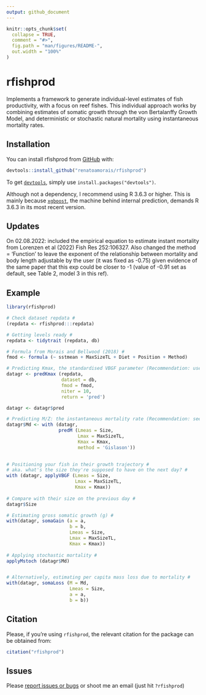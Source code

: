 ```yaml
---
output: github_document
---
```


<!-- README.md is generated from README.Rmd. Please edit that file -->

```r
knitr::opts_chunk$set(
  collapse = TRUE,
  comment = "#>",
  fig.path = "man/figures/README-",
  out.width = "100%"
)
```
# rfishprod

<!-- badges: start -->
<!-- badges: end -->

Implements a framework to generate individual-level estimates
    of fish productivity, with a focus on reef fishes. This individual
    approach works by combining estimates of somatic growth through the
    von Bertalanffy Growth Model, and deterministic or stochastic natural
    mortality using instantaneous mortality rates.

## Installation

You can install rfishprod from [GitHub](https://github.com/renatoamorais/rfishprod) with:

``` r
devtools::install_github("renatoamorais/rfishprod")
```

To get [`devtools`](https://cran.r-project.org/web/packages/devtools/index.html), simply use `install.packages("devtools")`.

Although not a dependency, I recommend using R 3.6.3 or higher. This is mainly because [`xgboost`]( https://CRAN.R-project.org/package=xgboost), the machine behind internal prediction, demands R 3.6.3 in its most recent version.

## Updates

On 02.08.2022: included the empirical equation to estimate instant mortality from Lorenzen et al (2022) Fish Res 252:106327. Also changed the method = 'Function' to leave the exponent of the relationship between mortality and body length adjustable by the user (it was fixed as -0.75) given evidence of the same paper that this exp could be closer to -1 (value of -0.91 set as default, see Table 2, model 3 in this ref).


## Example


```r
library(rfishprod)

# Check dataset repdata #
(repdata <- rfishprod:::repdata)

# Getting levels ready #
repdata <- tidytrait (repdata, db)

# Formula from Morais and Bellwood (2018) #
fmod <- formula (~ sstmean + MaxSizeTL + Diet + Position + Method)

# Predicting Kmax, the standardised VBGF parameter (Recommendation: use 100s to 1000s iterations) #
datagr <- predKmax (repdata, 
                    dataset = db,
                    fmod = fmod,
                    niter = 10,
                    return = 'pred')

datagr <- datagr$pred

# Predicting M/Z: the instantaneous mortality rate (Recommendation: see help file for) #
datagr$Md <- with (datagr,
                   predM (Lmeas = Size,
                          Lmax = MaxSizeTL,
                          Kmax = Kmax,
                          method = 'Gislason'))
						   

# Positioning your fish in their growth trajectory #
# aka. what's the size they're supposed to have on the next day? #
with (datagr, applyVBGF (Lmeas = Size,
                         Lmax = MaxSizeTL,
                         Kmax = Kmax))
						 
# Compare with their size on the previous day #
datagr$Size

# Estimating gross somatic growth (g) #
with(datagr, somaGain (a = a,
                       b = b,
                       Lmeas = Size,
                       Lmax = MaxSizeTL,
                       Kmax = Kmax))
						      
# Applying stochastic mortality #
applyMstoch (datagr$Md)


# Alternatively, estimating per capita mass loss due to mortality #
with(datagr, somaLoss (M = Md,
                       Lmeas = Size,
                       a = a,
                       b = b))

```

## Citation

Please, if you're using `rfishprod`, the relevant citation for the package can be obtained from:

```r
citation("rfishprod")
```


## Issues

Please [report issues or bugs](https://github.com/renatoamorais/rfishprod/issues) or shoot me an email (just hit `?rfishprod`)